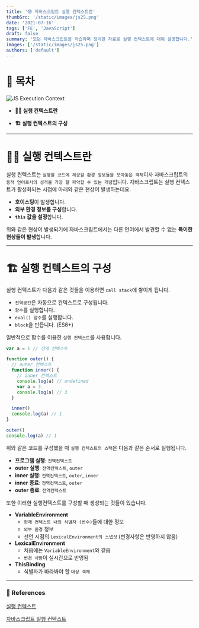 ```yaml
---
title: '😎 자바스크립트 실행 컨텍스트란'
thumbSrc: '/static/images/js25.png'
date: '2021-07-16'
tags: ['FE', 'JavaScript']
draft: false
summary: '모던 자바스크립트를 학습하며 정리한 자료로 실행 컨텍스트에 대해 설명합니다.'
images: ['/static/images/js25.png']
authors: ['default']
---
```


# 📌 목차

![JS Execution Context](/static/images/js25.png)

- **💁🏻 실행 컨텍스트란**

- **🏗️ 실행 컨텍스트의 구성**

---

# 💁🏻 실행 컨텍스트란

실행 컨텍스트는 `실행할 코드에 제공할 환경 정보들을 모아놓은 객체`이자 자바스크립트의 `동적 언어로서의 성격을 가장 잘 파악할 수 있는 개념`입니다. 자바스크립트는 실행 컨텍스트가 활성화되는 시점에 아래와 같은 현상이 발생하는데요.

- **호이스팅**이 발생합니다.
- **외부 환경 정보를 구성**합니다.
- **`this` 값을 설정**합니다.

위와 같은 현상이 발생되기에 자바스크립트에서는 다른 언어에서 발견할 수 없는 **특이한 현상들이 발생**합니다.

---

# 🏗️ 실행 컨텍스트의 구성

실행 컨텍스트가 다음과 같은 것들을 이용하면 `call stack`에 쌓이게 됩니다.

- `전역공간`은 자동으로 컨텍스트로 구성됩니다.
- `함수`를 실행합니다.
- `eval() 함수`를 실행합니다.
- `block`을 만듭니다. (ES6+)

일반적으로 함수를 이용한 `실행 컨텍스트`를 사용합니다.

```javascript
var a = 1 // 전역 컨텍스트

function outer() {
  // outer 컨텍스트
  function inner() {
    // inner 컨텍스트
    console.log(a) // undefined
    var a = 3
    console.log(a) // 3
  }

  inner()
  console.log(a) // 1
}

outer()
console.log(a) // 1
```

위와 같은 코드를 구성했을 때 `실행 컨텍스트의 스택`은 다음과 같은 순서로 실행됩니다.

- **프로그램 실행**: `전역컨텍스트`
- **outer 실행**: `전역컨텍스트`, `outer`
- **inner 실행**: `전역컨텍스트`, `outer`, `inner`
- **inner 종료**: `전역컨텍스트`, `outer`
- **outer 종료**: `전역컨텍스트`

또한 이러한 실행컨텍스트를 구성할 때 생성되는 것들이 있습니다.

- **VariableEnvironment**
  - `현재 컨텍스트 내의 식별자 (변수)`들에 대한 정보
  - `외부 환경` 정보
  - 선언 시점의 `LexicalEnvironment의 스냅샷` (변경사항은 반영하지 않음)
- **LexicalEnvironment**
  - 처음에는 `VariableEnvironment`와 같음
  - `변경 사항`이 실시간으로 반영됨
- **ThisBinding**
  - 식별자가 바라봐야 할 `대상 객체`

---

### 🔗 References

[실행 컨텍스트](https://medium.com/crocusenergy/js-%EC%8B%A4%ED%96%89-%EC%BB%A8%ED%85%8D%EC%8A%A4%ED%8A%B8-2b8ab8da4f4)

[자바스크립트 실행 컨텍스트](https://medium.com/humanscape-tech/%EC%9E%90%EB%B0%94%EC%8A%A4%ED%81%AC%EB%A6%BD%ED%8A%B8-%EC%8B%A4%ED%96%89-%EC%BB%A8%ED%85%8D%EC%8A%A4%ED%8A%B8-1302cf139d25)
